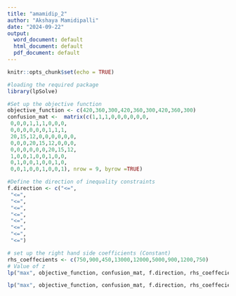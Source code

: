 ---
title: "amamidip_2"
author: "Akshaya Mamidipalli"
date: "2024-09-22"
output:
  word_document: default
  html_document: default
  pdf_document: default
---

```{r setup, include=FALSE}
knitr::opts_chunk$set(echo = TRUE)
```


```{r}
#loading the required package
library(lpSolve)
```

```{r}
#Set up the objective function
objective_function <- c(420,360,300,420,360,300,420,360,300)
confusion_mat <-  matrix(c(1,1,1,0,0,0,0,0,0,
 0,0,0,1,1,1,0,0,0,
 0,0,0,0,0,0,1,1,1,
 20,15,12,0,0,0,0,0,0,
 0,0,0,20,15,12,0,0,0,
 0,0,0,0,0,0,20,15,12,
 1,0,0,1,0,0,1,0,0,
 0,1,0,0,1,0,0,1,0,
 0,0,1,0,0,1,0,0,1), nrow = 9, byrow =TRUE)
```

```{r}
#Define the direction of inequality constraints
f.direction <- c("<=",
 "<=",
 "<=",
 "<=",
 "<=",
 "<=",
 "<=",
 "<=",
 "<=")

```

```{r}
# set up the right hand side coefficients (Constant)
rhs_coeffecients <- c(750,900,450,13000,12000,5000,900,1200,750)
# Value of z
lp("max", objective_function, confusion_mat, f.direction, rhs_coeffecients)
```
```{r}
lp("max", objective_function, confusion_mat, f.direction, rhs_coeffecients)$solution
```

